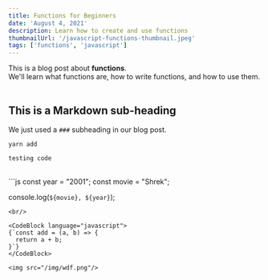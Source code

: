 ```yaml
---
title: Functions for Beginners
date: 'August 4, 2021'
description: Learn how to create and use functions
thumbnailUrl: '/javascript-functions-thumbnail.jpeg'
tags: ['functions', 'javascript']
---
```


<div>
  This is a blog post about <strong>functions</strong>. <br/>
  We'll learn what functions are, how to write functions, and how to use them.
</div>

<br/>

## This is a Markdown sub-heading

We just used a `###` subheading in our blog post.

`yarn add`

<Code>testing code</Code>

<br/>
```js
const year = "2001";
const movie = "Shrek";

console.log(`${movie}, ${year}`);
```
<br/>

<CodeBlock language="javascript">
{`const add = (a, b) => {
  return a + b;
}`}
</CodeBlock>

<img src="/img/wdf.png"/>
